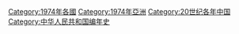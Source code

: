 {{portal|中华人民共和国}}
{{Commonscat|1974 in China}}
{{Year by category
|m=1
|c=9
|d=7
|y=4
|cat=中国大陆
|sortkey=中国
|parent=20世纪各年中国
|subcat=1970年代中国大陆
}}

{{Catmore}}
[[Category:1974年各國|Category:1974年各國]]
[[Category:1974年亞洲|Category:1974年亞洲]]
[[Category:20世纪各年中国|Category:20世纪各年中国]]
[[Category:中华人民共和国编年史‎|Category:中华人民共和国编年史‎]]
